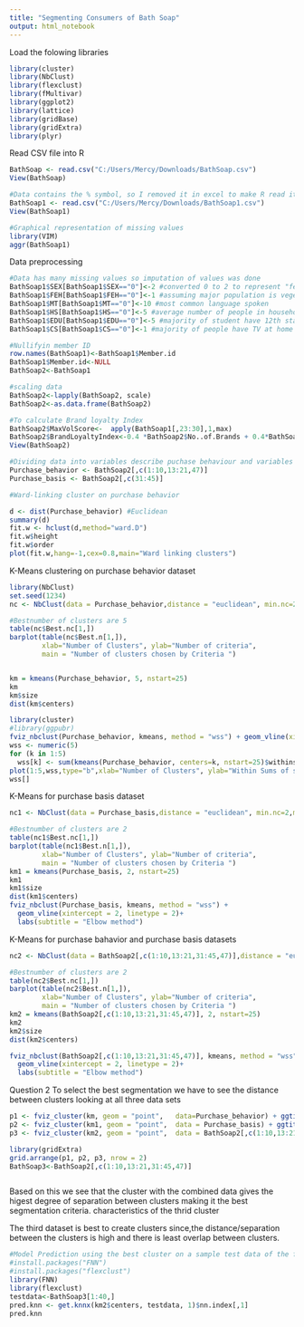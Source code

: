 ```yaml
---
title: "Segmenting Consumers of Bath Soap"
output: html_notebook
---
```

Load the folowing libraries
```r
library(cluster)
library(NbClust)
library(flexclust)
library(fMultivar)
library(ggplot2)
library(lattice)
library(gridBase)
library(gridExtra)
library(plyr)
```


Read CSV file into R
```r
BathSoap <- read.csv("C:/Users/Mercy/Downloads/BathSoap.csv")
View(BathSoap)

#Data contains the % symbol, so I removed it in excel to make R read it as a numeric variable
BathSoap1 <- read.csv("C:/Users/Mercy/Downloads/BathSoap1.csv")
View(BathSoap1)
```


```r
#Graphical representation of missing values
library(VIM)
aggr(BathSoap1)
```

Data preprocessing
```r
#Data has many missing values so imputation of values was done
BathSoap1$SEX[BathSoap1$SEX=="0"]<-2 #converted 0 to 2 to represent "female"
BathSoap1$FEH[BathSoap1$FEH=="0"]<-1 #assuming major population is vegetarian
BathSoap1$MT[BathSoap1$MT=="0"]<-10 #most common language spoken
BathSoap1$HS[BathSoap1$HS=="0"]<-5 #average number of people in household
BathSoap1$EDU[BathSoap1$EDU=="0"]<-5 #majority of student have 12th standard education
BathSoap1$CS[BathSoap1$CS=="0"]<-1 #majority of people have TV at home

#Nullifyin member ID
row.names(BathSoap1)<-BathSoap1$Member.id
BathSoap1$Member.id<-NULL
BathSoap2<-BathSoap1

#scaling data
BathSoap2<-lapply(BathSoap2, scale)
BathSoap2<-as.data.frame(BathSoap2)

#To calculate Brand loyalty Index
BathSoap2$MaxVolScore<-  apply(BathSoap1[,23:30],1,max)
BathSoap2$BrandLoyaltyIndex<-0.4 *BathSoap2$No..of.Brands + 0.4*BathSoap2$Brand.Runs + 0.2*BathSoap2$MaxVolScore
View(BathSoap2)

```


```r
#Dividing data into variables describe puchase behaviour and variables that describe the basis for purchase
Purchase_behavior <- BathSoap2[,c(1:10,13:21,47)]
Purchase_basis <- BathSoap2[,c(31:45)]

```


```r
#Ward-linking cluster on purchase behavior

d <- dist(Purchase_behavior) #Euclidean
summary(d)
fit.w <- hclust(d,method="ward.D")
fit.w$height
fit.w$order
plot(fit.w,hang=-1,cex=0.8,main="Ward linking clusters")

```


K-Means clustering on purchase behavior dataset
```r
library(NbClust)
set.seed(1234)
nc <- NbClust(data = Purchase_behavior,distance = "euclidean", min.nc=2,max.nc=5,method="kmeans",index = "all", alphaBeale = 0.1)

#Bestnumber of clusters are 5
table(nc$Best.nc[1,])
barplot(table(nc$Best.n[1,]),
        xlab="Number of Clusters", ylab="Number of criteria",
        main = "Number of clusters chosen by Criteria ")


km = kmeans(Purchase_behavior, 5, nstart=25)
km
km$size
dist(km$centers)

library(cluster)
#library(ggpubr)
fviz_nbclust(Purchase_behavior, kmeans, method = "wss") + geom_vline(xintercept = 5, linetype = 2)+labs(subtitle = "Elbow method")
wss <- numeric(5)
for (k in 1:5)
  wss[k] <- sum(kmeans(Purchase_behavior, centers=k, nstart=25)$withinss)
plot(1:5,wss,type="b",xlab="Number of Clusters", ylab="Within Sums of squares")
wss[]

```


K-Means for purchase basis dataset
```r

nc1 <- NbClust(data = Purchase_basis,distance = "euclidean", min.nc=2,max.nc=5,method="kmeans",index = "all", alphaBeale = 0.1) 

#Bestnumber of clusters are 2
table(nc1$Best.nc[1,])
barplot(table(nc1$Best.n[1,]),
        xlab="Number of Clusters", ylab="Number of criteria",
        main = "Number of clusters chosen by Criteria ")
km1 = kmeans(Purchase_basis, 2, nstart=25)
km1
km1$size
dist(km1$centers)
fviz_nbclust(Purchase_basis, kmeans, method = "wss") +
  geom_vline(xintercept = 2, linetype = 2)+
  labs(subtitle = "Elbow method")

```


K-Means for purchase bahavior and purchase basis datasets
```r
nc2 <- NbClust(data = BathSoap2[,c(1:10,13:21,31:45,47)],distance = "euclidean", min.nc=2,max.nc=5,method="kmeans",index = "all", alphaBeale = 0.1) 

#Bestnumber of clusters are 2
table(nc2$Best.nc[1,])
barplot(table(nc2$Best.n[1,]),
        xlab="Number of Clusters", ylab="Number of criteria",
        main = "Number of clusters chosen by Criteria ")
km2 = kmeans(BathSoap2[,c(1:10,13:21,31:45,47)], 2, nstart=25)
km2
km2$size
dist(km2$centers)

fviz_nbclust(BathSoap2[,c(1:10,13:21,31:45,47)], kmeans, method = "wss") +
  geom_vline(xintercept = 2, linetype = 2)+
  labs(subtitle = "Elbow method")


```


Question 2
To select the best segmentation we have to see the distance between clusters
looking at all three data sets 
```r

p1 <- fviz_cluster(km, geom = "point",   data=Purchase_behavior) + ggtitle("k = 5")
p2 <- fviz_cluster(km1, geom = "point",  data = Purchase_basis) + ggtitle("k = 2")
p3 <- fviz_cluster(km2, geom = "point",  data = BathSoap2[,c(1:10,13:21,31:45,47)]) + ggtitle("k = 2 for combined data")

library(gridExtra)
grid.arrange(p1, p2, p3, nrow = 2)
BathSoap3<-BathSoap2[,c(1:10,13:21,31:45,47)]



```

Based on this we see that the cluster with the combined data gives the higest degree of separation between clusters making it the best segmentation criteria.
characteristics of the thrid cluster

The third dataset is best to create clusters since,the distance/separation between the clusters is high and there is least overlap between clusters.





```r
#Model Prediction using the best cluster on a sample test data of the firrst 40 rows.
#install.packages("FNN")
#install.packages("flexclust")
library(FNN)
library(flexclust)
testdata<-BathSoap3[1:40,]
pred.knn <- get.knnx(km2$centers, testdata, 1)$nn.index[,1]
pred.knn

```
